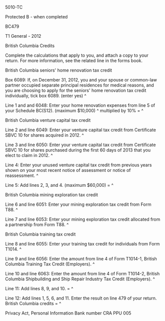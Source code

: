 ﻿5010-TC 
 
Protected B - when completed 
 
BC479 
 
T1 General - 2012 
 
British Columbia Credits 
 
Complete the calculations that apply to you, and attach a copy to your 
return. For more information, see the related line in the forms book. 
 
British Columbia seniors' home renovation tax credit 
 
Box 6089: If, on December 31, 2012, you and your spouse or common-law partner 
occupied separate principal residences for medical reasons, and you are 
choosing to apply for the seniors' home renovation tax credit individually, 
tick box 6089. (enter yes) ^
 
Line 1 and and 6048: Enter your home renovation expenses from line 5 of your 
Schedule BC(S12). (maximum $10,000) ^
multiplied by 10% = ^
 
British Columbia venture capital tax credit 
 
Line 2 and line 6049: Enter your venture capital tax credit from Certificate 
SBVC 10 for shares acquired in 2012. ^
 
Line 3 and line 6050: Enter your venture capital tax credit from Certificate 
SBVC 10 for shares purchased during the first 60 days of 2013 that you elect 
to claim in 2012. ^
 
Line 4: Enter your unused venture capital tax credit from previous years 
shown on your most recent notice of assessment or notice of reassessment. ^
 
Line 5: Add lines 2, 3, and 4. (maximum $60,000) = ^
 
British Columbia mining exploration tax credit 
 
Line 6 and line 6051: Enter your mining exploration tax credit from Form T88. 
^
 
Line 7 and line 6053: Enter your mining exploration tax credit allocated from 
a partnership from Form T88. ^
 
British Columbia training tax credit 
 
Line 8 and line 6055: Enter your training tax credit for individuals from 
Form T1014. ^
 
Line 9 and line 6056: Enter the amount from line 4 of Form T1014-1, British 
Columbia Training Tax Credit (Employers). ^
 
Line 10 and line 6063: Enter the amount from line 4 of Form T1014-2, British 
Columbia Shipbuilding and Ship Repair Industry Tax Credit (Employers). ^
 
Line 11: Add lines 8, 9, and 10. = ^
 
Line 12: Add lines 1, 5, 6, and 11. Enter the result on line 479 of your 
return. British Columbia credits = ^
 
Privacy Act, Personal Information Bank number CRA PPU 005
